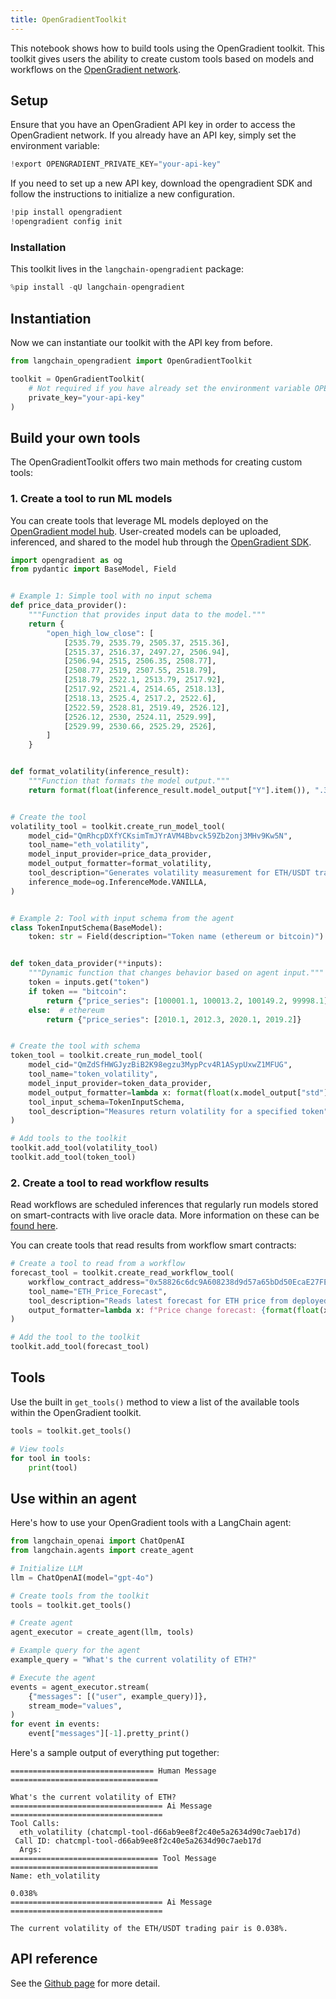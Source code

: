 ```yaml
---
title: OpenGradientToolkit
---
```


This notebook shows how to build tools using the OpenGradient toolkit. This toolkit gives users the ability to create custom tools based on models and workflows on the [OpenGradient network](https://www.opengradient.ai/).

## Setup

Ensure that you have an OpenGradient API key in order to access the OpenGradient network. If you already have an API key, simply set the environment variable:

```python
!export OPENGRADIENT_PRIVATE_KEY="your-api-key"
```

If you need to set up a new API key, download the opengradient SDK and follow the instructions to initialize a new configuration.

```python
!pip install opengradient
!opengradient config init
```

### Installation

This toolkit lives in the `langchain-opengradient` package:

```python
%pip install -qU langchain-opengradient
```

## Instantiation

Now we can instantiate our toolkit with the API key from before.

```python
from langchain_opengradient import OpenGradientToolkit

toolkit = OpenGradientToolkit(
    # Not required if you have already set the environment variable OPENGRADIENT_PRIVATE_KEY
    private_key="your-api-key"
)
```

## Build your own tools

The OpenGradientToolkit offers two main methods for creating custom tools:

### 1. Create a tool to run ML models

You can create tools that leverage ML models deployed on the [OpenGradient model hub](https://hub.opengradient.ai/). User-created models can be uploaded, inferenced, and shared to the model hub through the [OpenGradient SDK](https://docs.opengradient.ai/developers/sdk/model_management.html).

```python
import opengradient as og
from pydantic import BaseModel, Field


# Example 1: Simple tool with no input schema
def price_data_provider():
    """Function that provides input data to the model."""
    return {
        "open_high_low_close": [
            [2535.79, 2535.79, 2505.37, 2515.36],
            [2515.37, 2516.37, 2497.27, 2506.94],
            [2506.94, 2515, 2506.35, 2508.77],
            [2508.77, 2519, 2507.55, 2518.79],
            [2518.79, 2522.1, 2513.79, 2517.92],
            [2517.92, 2521.4, 2514.65, 2518.13],
            [2518.13, 2525.4, 2517.2, 2522.6],
            [2522.59, 2528.81, 2519.49, 2526.12],
            [2526.12, 2530, 2524.11, 2529.99],
            [2529.99, 2530.66, 2525.29, 2526],
        ]
    }


def format_volatility(inference_result):
    """Function that formats the model output."""
    return format(float(inference_result.model_output["Y"].item()), ".3%")


# Create the tool
volatility_tool = toolkit.create_run_model_tool(
    model_cid="QmRhcpDXfYCKsimTmJYrAVM4Bbvck59Zb2onj3MHv9Kw5N",
    tool_name="eth_volatility",
    model_input_provider=price_data_provider,
    model_output_formatter=format_volatility,
    tool_description="Generates volatility measurement for ETH/USDT trading pair",
    inference_mode=og.InferenceMode.VANILLA,
)


# Example 2: Tool with input schema from the agent
class TokenInputSchema(BaseModel):
    token: str = Field(description="Token name (ethereum or bitcoin)")


def token_data_provider(**inputs):
    """Dynamic function that changes behavior based on agent input."""
    token = inputs.get("token")
    if token == "bitcoin":
        return {"price_series": [100001.1, 100013.2, 100149.2, 99998.1]}
    else:  # ethereum
        return {"price_series": [2010.1, 2012.3, 2020.1, 2019.2]}


# Create the tool with schema
token_tool = toolkit.create_run_model_tool(
    model_cid="QmZdSfHWGJyzBiB2K98egzu3MypPcv4R1ASypUxwZ1MFUG",
    tool_name="token_volatility",
    model_input_provider=token_data_provider,
    model_output_formatter=lambda x: format(float(x.model_output["std"].item()), ".3%"),
    tool_input_schema=TokenInputSchema,
    tool_description="Measures return volatility for a specified token",
)

# Add tools to the toolkit
toolkit.add_tool(volatility_tool)
toolkit.add_tool(token_tool)
```

### 2. Create a tool to read workflow results

Read workflows are scheduled inferences that regularly run models stored on smart-contracts with live oracle data. More information on these can be [found here](https://docs.opengradient.ai/developers/sdk/ml_workflows.html).

You can create tools that read results from workflow smart contracts:

```python
# Create a tool to read from a workflow
forecast_tool = toolkit.create_read_workflow_tool(
    workflow_contract_address="0x58826c6dc9A608238d9d57a65bDd50EcaE27FE99",
    tool_name="ETH_Price_Forecast",
    tool_description="Reads latest forecast for ETH price from deployed workflow",
    output_formatter=lambda x: f"Price change forecast: {format(float(x.numbers['regression_output'].item()), '.2%')}",
)

# Add the tool to the toolkit
toolkit.add_tool(forecast_tool)
```

## Tools

Use the built in `get_tools()` method to view a list of the available tools within the OpenGradient toolkit.

```python
tools = toolkit.get_tools()

# View tools
for tool in tools:
    print(tool)
```

## Use within an agent

Here's how to use your OpenGradient tools with a LangChain agent:

```python
from langchain_openai import ChatOpenAI
from langchain.agents import create_agent

# Initialize LLM
llm = ChatOpenAI(model="gpt-4o")

# Create tools from the toolkit
tools = toolkit.get_tools()

# Create agent
agent_executor = create_agent(llm, tools)

# Example query for the agent
example_query = "What's the current volatility of ETH?"

# Execute the agent
events = agent_executor.stream(
    {"messages": [("user", example_query)]},
    stream_mode="values",
)
for event in events:
    event["messages"][-1].pretty_print()
```

Here's a sample output of everything put together:

```
================================ Human Message =================================

What's the current volatility of ETH?
================================== Ai Message ==================================
Tool Calls:
  eth_volatility (chatcmpl-tool-d66ab9ee8f2c40e5a2634d90c7aeb17d)
 Call ID: chatcmpl-tool-d66ab9ee8f2c40e5a2634d90c7aeb17d
  Args:
================================= Tool Message =================================
Name: eth_volatility

0.038%
================================== Ai Message ==================================

The current volatility of the ETH/USDT trading pair is 0.038%.
```

## API reference

See the [Github page](https://github.com/OpenGradient/og-langchain) for more detail.
